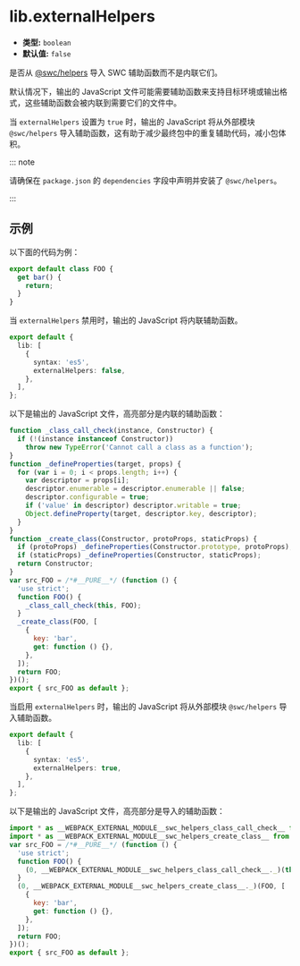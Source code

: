 # lib.externalHelpers

- **类型:** `boolean`
- **默认值:** `false`

是否从 [@swc/helpers](https://www.npmjs.com/package/@swc/helpers) 导入 SWC 辅助函数而不是内联它们。

默认情况下，输出的 JavaScript 文件可能需要辅助函数来支持目标环境或输出格式，这些辅助函数会被内联到需要它们的文件中。

当 `externalHelpers` 设置为 `true` 时，输出的 JavaScript 将从外部模块 `@swc/helpers` 导入辅助函数，这有助于减少最终包中的重复辅助代码，减小包体积。

::: note

请确保在 `package.json` 的 `dependencies` 字段中声明并安装了 `@swc/helpers`。

:::

## 示例

以下面的代码为例：

```ts title="index.ts"
export default class FOO {
  get bar() {
    return;
  }
}
```

当 `externalHelpers` 禁用时，输出的 JavaScript 将内联辅助函数。

```ts title="rslib.config.ts" {5}
export default {
  lib: [
    {
      syntax: 'es5',
      externalHelpers: false,
    },
  ],
};
```

以下是输出的 JavaScript 文件，高亮部分是内联的辅助函数：

```js title="index.js" {1-18}
function _class_call_check(instance, Constructor) {
  if (!(instance instanceof Constructor))
    throw new TypeError('Cannot call a class as a function');
}
function _defineProperties(target, props) {
  for (var i = 0; i < props.length; i++) {
    var descriptor = props[i];
    descriptor.enumerable = descriptor.enumerable || false;
    descriptor.configurable = true;
    if ('value' in descriptor) descriptor.writable = true;
    Object.defineProperty(target, descriptor.key, descriptor);
  }
}
function _create_class(Constructor, protoProps, staticProps) {
  if (protoProps) _defineProperties(Constructor.prototype, protoProps);
  if (staticProps) _defineProperties(Constructor, staticProps);
  return Constructor;
}
var src_FOO = /*#__PURE__*/ (function () {
  'use strict';
  function FOO() {
    _class_call_check(this, FOO);
  }
  _create_class(FOO, [
    {
      key: 'bar',
      get: function () {},
    },
  ]);
  return FOO;
})();
export { src_FOO as default };
```

当启用 `externalHelpers` 时，输出的 JavaScript 将从外部模块 `@swc/helpers` 导入辅助函数。

```ts title="rslib.config.ts" {5}
export default {
  lib: [
    {
      syntax: 'es5',
      externalHelpers: true,
    },
  ],
};
```

以下是输出的 JavaScript 文件，高亮部分是导入的辅助函数：

```js title="index.js" {1-2}
import * as __WEBPACK_EXTERNAL_MODULE__swc_helpers_class_call_check__ from '@swc/helpers/_/_class_call_check';
import * as __WEBPACK_EXTERNAL_MODULE__swc_helpers_create_class__ from '@swc/helpers/_/_create_class';
var src_FOO = /*#__PURE__*/ (function () {
  'use strict';
  function FOO() {
    (0, __WEBPACK_EXTERNAL_MODULE__swc_helpers_class_call_check__._)(this, FOO);
  }
  (0, __WEBPACK_EXTERNAL_MODULE__swc_helpers_create_class__._)(FOO, [
    {
      key: 'bar',
      get: function () {},
    },
  ]);
  return FOO;
})();
export { src_FOO as default };
```
